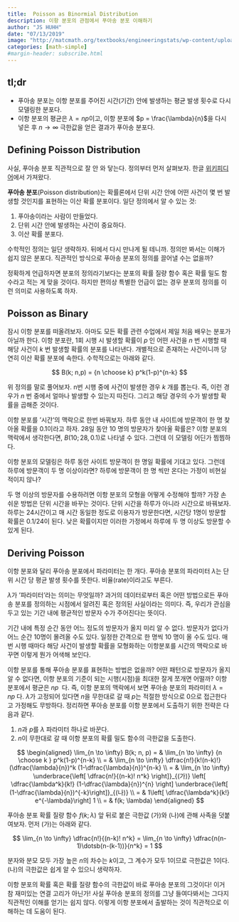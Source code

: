 ```yaml
---
title:  Poisson as Binormial Distribution
description: 이항 분포의 관점에서 푸아송 분포 이해하기
author: "JS HUHH"
date: "07/13/2019"
image: "http://matcmath.org/textbooks/engineeringstats/wp-content/uploads/sites/4/2019/06/poisson-lambda-1-5-10-768x552.png"
categories: [math-simple]
#margin-header: subscribe.html
---
```

 
## tl;dr  

- 푸아송 분포는 이항 분포를 주어진 시간(기간) 안에 발생하는 평균 발생 횟수로 다시 모델링한 분포다.
- 이항 분포의 평균은 $\lambda = n p$이고, 이항 분포에 $p = \frac{\lambda}{n}$을 다시 넣은 후 $n \to \infty$ 극한값을 얻은 결과가 푸아송 분포다. 

## Defining Poisson Distribution

사실, 푸아송 분포 직관적으로 잘 안 와 닿는다. 정의부터 먼저 살펴보자. 한글  [위키피디어](https://ko.wikipedia.org/wiki/%ED%91%B8%EC%95%84%EC%86%A1_%EB%B6%84%ED%8F%AC)에서  가져왔다.
 

**푸아송 분포**(Poisson distribution)는 확률론에서 단위 시간 안에 어떤 사건이 몇 번 발생할 것인지를 표현하는 이산 확률 분포이다. 일단 정의에서 알 수 있는 것:
  
1.  푸아송이라는  사람이 만들었다. 
2. 단위 시간 안에 발생하는 사건이 중요하다.
3. 이산 확률 분포다. 
  
수학적인 정의는 일단 생략하자. 뒤에서 다시 만나게  될 테니까.  정의만 봐서는 이해가 쉽지 않은 분포다. 직관적인 방식으로 푸아송 분포의 정의를 끌어낼 수는 없을까?

:::{.column-margin}
정확하게  언급하자면 분포의 정의라기보다는 분포의 확률  질량 함수 혹은 확률  밀도 함수라고 적는 게 맞을 것이다. 하지만 편의상 특별한 언급이 없는 경우 분포의 정의를 이런 의미로 사용하도록 하자. 
:::

## Poisson as Binary 

잠시 이항 분포를 떠올려보자. 아마도 모든 확률 관련 수업에서 제일 처음 배우는 분포가 아닐까 한다. 이항 분포란, 1회 시행 시 발생할 확률이 $p\;$인 어떤 사건을 $n$ 번 시행할 때 해당 사건이 $k$ 번 발생할 확률의 분포를 나타낸다. 개별적으로 존재하는 사건이니까 당연히 이산 확률 분포에 속한다. 수학적으로는 아래와 같다.

$$
B(k;  n,p)  =  {n \choose k}  p^k(1-p)^{n-k}
$$
 
위 정의를 말로 풀어보자. n번 시행 중에 사건이 발생한 경우 $k$ 개를 뽑는다. 즉, 이런 경우가 $n$ 번 중에서 얼마나 발생할 수 있는지 따진다. 그리고 해당 경우의 수가 발생할  확률을 곱해준 것이다. 

이항 분포를 '시간'의 맥락으로 한번 바꿔보자. 하루 동안 내 사이트에 방문객이 한 명 찾아올 확률을 0.1이라고 하자. 28일 동안 10 명의 방문자가 찾아올 확률은? 이항 분포의 맥락에서 생각한다면, $B(10; 28, 0.1)$로 나타낼 수 있다. 그런데 이 모델링 어딘가 찜찜하다.

이항 분포의 모델링은 하루 동안 사이트 방문객이 한 명일 확률에 기대고 있다. 그런데 하루에 방문객이 두 명 이상이라면? 하루에 방문객이 한 명 씩만 온다는 가정이 비현실적이지 않나? 

두 명 이상의 방문자를 수용하려면 이항 분포의 모형을 어떻게 수정해야 할까? 가장 손쉬운 방법은 단위 시간을 바꾸는 것이다. 단위 시간을 하루가 아니라 시간으로 바꿔보자. 하루는 24시간이고 매 시간 동일한 정도로 이용자가 방문한다면,  시간당  1명이 방문할 확률은 0.1/24이 된다. 낮은 확률이지만 이러한 가정에서 하루에 두 명 이상도 방문할 수 있게 된다.

## Deriving Poisson 

이항 분포와 달리 푸아송 분포에서 파라미터는 한 개다. 푸아송 분포의 파라미터 $\lambda$는 단위  시간 당  평균 발생 횟수를 뜻한다. 비율(rate)이라고도 부른다. 

$\lambda$가 '파라미터'라는 의미는 무엇일까? 과거의 데이터로부터 혹은 어떤 방법으로든 푸아송 분포를 정의하는 시점에서 알려진 혹은 정의된 사실이라는 의미다. 즉, 우리가 관심을 두고 있는 기간 내에 평균적인 방문자 수가 주어진다는 뜻이다. 

기간 내에 특정 순간 동안 어느 정도의 방문자가 올지 미리 알 수 없다. 방문자가 없다가 어느 순간 10명이 몰려올 수도 있다. 일정한 간격으로 한 명씩 10 명이 올 수도 있다. 매번 시행 때마다 해당 사건이 발생할 확률을 모형화하는 이항분포를 시간의 맥락으로 바꾸면 이렇게 뭔가 어색해 보인다.  

이항 분포를 통해 푸아송 분포를 표현하는 방법은 없을까? 어떤 패턴으로 방문자가 올지 알 수 없다면, 이항 분포의 기준이 되는 시행(시점)을 최대한 잘게 쪼개면 어떨까? 이항 분포에서 평균은 $np\;$ 다. 즉, 이항 분포의 맥락에서 보면 푸아송 분포의 파라미터 $\lambda = n p\;$다. $\lambda$가 고정되어 있다면 $n$을 무한대로 갈 때 $p$는 적절한 방식으로 0으로 접근한다고 가정해도 무방하다.  정리하면 푸아송 분포를 이항 분포에서 도출하기 위한 전략은 다음과 같다. 

1. $n$과 $p$를 $\lambda$ 파라미터 하나로 바꾼다. 
2. $n$이 무한대로 갈 때 이항 분포의 확률 밀도 함수의 극한값을 도출한다. 

$$
\begin{aligned}
\lim_{n \to \infty} B(k; n, p) = & \lim_{n \to \infty}  {n \choose k }  p^k(1-p)^{n-k} \\
= & \lim_{n \to \infty}  \dfrac{n!}{k!(n-k)!}(\dfrac{\lambda}{n})^k  (1-\dfrac{\lambda}{n})^{n-k}  \\
= & \lim_{n \to \infty}  \underbrace{\left[  \dfrac{n!}{(n-k)!  n^k} \right]}_{(가)}  \left[  \dfrac{\lambda^k}{k!}  (1-\dfrac{\lambda}{n})^{n}  \right]  \underbrace{\left[  (1-\dfrac{\lambda}{n})^{-k}\right]}_{(나)}  \\
= &  1\left[  \dfrac{\lambda^k}{k!}  e^{-\lambda}\right] 1 \\
= & f(k; \lambda)
\end{aligned}
$$

푸아송 분포 확률 질량 함수 $f(k; \lambda)$ 앞 뒤로 붙은 극한값 (가)와 (나)에 관해 사족을 덧붙여보자. 먼저 (가)는 아래와 같다. 

$$
  \lim_{n \to \infty} \dfrac{n!}{(n-k)!  n^k} =  \lim_{n \to \infty}  \dfrac{n(n-1)\dotsb(n-(k-1))}{n^k}  = 1
$$

분자와 분모 모두 가장 높은 $n$의 차수는 $k$이고, 그 계수가 모두 1이므로 극한값은 1이다. (나)의 극한값은 쉽게 알 수 있으니 생략하자. 

이항 분포의 확률 혹은 확률 질량 함수의 극한값이 바로 푸아송 분포의 그것이다! 이거 참 재미있는 연결 고리가 아닌가! 사실 푸아송 분포의 정의를 그냥 들여다봐서는 그다지 직관적인 이해를 얻기는 쉽지 않다. 이렇게 이항 분포에서 출발하는 것이 직관적으로 이해하는 데 도움이 된다. 